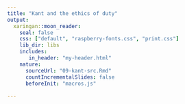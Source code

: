```yaml
---
title: "Kant and the ethics of duty"
output:
  xaringan::moon_reader:
    seal: false
    css: ["default", "raspberry-fonts.css", "print.css"]
    lib_dir: libs
    includes:
       in_header: "my-header.html"
    nature:
      sourceUrl: "09-kant-src.Rmd"
      countIncrementalSlides: false
      beforeInit: "macros.js"
      
---
```


